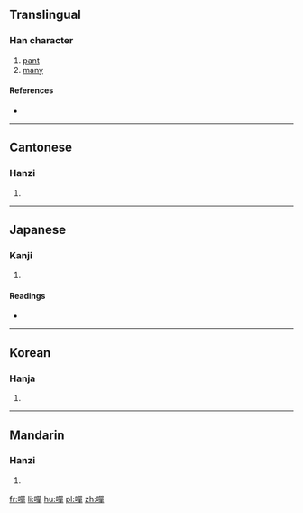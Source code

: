 {{also|啴}}
==Translingual==
{{Han etyl}}

===Han character===
{{Han char|rn=30|rad=口|as=12|sn=15|four=66056|canj=RRRJ|ids=⿰口單}}

# [[pant]]
# [[many]]

====References====
* {{Han ref|kx=0207.340|dkj=04280|dj=0430.290|hdz=10683.050|uh=563D|ud=22077|bh=E543|bd=58691}}

----

==Cantonese==

===Hanzi===
{{yue-hanzi|jyut=|y=taan1|sim=啴}}

# {{defn|lang=yue|sort=口12}}

----

==Japanese==

===Kanji===
{{ja-kanji|grade=|rs=口12}}

# {{defn|lang=ja|sort=口12}}

====Readings====
* {{ja-readings|on=[[たん]] (tan), [[せん]] (sen), [[た]] (ta), [[だん]] (dan)|kun=[[あえぐ]] (aegu), [[よろこぶ]] (yorokobu), [[おおい]] (ooi), [[さかん]] (sakan)}}

----

==Korean==

===Hanja===
{{ko-hanja|hangeul=[[탄]], [[천]]|rv=tan, cheon|mr=t'an, ch'ŏn}}

# {{defn|lang=ko|sort=口12}}

----

==Mandarin==

===Hanzi===
{{cmn-hanzi|sim=啴|pin=[[tān]] ([[tan1]])|wg=t'an<sup>1</sup>}}

# {{defn|lang=cmn|sort=口12}}

[[fr:嘽]]
[[li:嘽]]
[[hu:嘽]]
[[pl:嘽]]
[[zh:嘽]]
